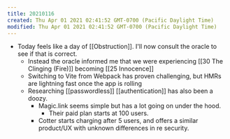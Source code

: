 ```yaml
---
title: 20210116
created: Thu Apr 01 2021 02:41:52 GMT-0700 (Pacific Daylight Time)
modified: Thu Apr 01 2021 02:41:52 GMT-0700 (Pacific Daylight Time)
---
```

- Today feels like a day of [[Obstruction]]. I'll now consult the oracle to see if that is correct.
    - Instead the oracle informed me that we were experiencing [[30 The Clinging (Fire)]] becoming [[25 Innocence]]
    - Switching to Vite from Webpack has proven challenging, but HMRs are lightning fast once the app is rolling
    - Researching [[passwordless]] [[authentication]] has also been a doozy.
        - Magic.link seems simple but has a lot going on under the hood.
            - Their paid plan starts at 100 users.
        - Cotter starts charging after 5 users, and offers a similar product/UX with unknown differences in re security.
